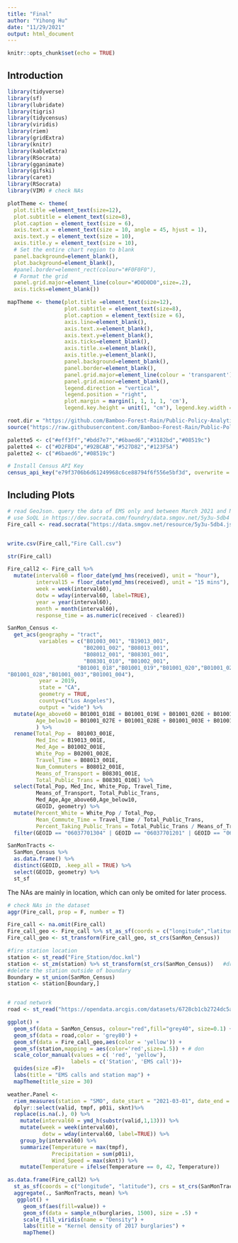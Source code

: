 ```yaml
---
title: "Final"
author: "Yihong Hu"
date: "11/29/2021"
output: html_document
---
```


```r
knitr::opts_chunk$set(echo = TRUE)
```

## Introduction

```r
library(tidyverse)
library(sf)
library(lubridate)
library(tigris)
library(tidycensus)
library(viridis)
library(riem)
library(gridExtra)
library(knitr)
library(kableExtra)
library(RSocrata)
library(gganimate)
library(gifski)
library(caret)
library(RSocrata)
library(VIM) # check NAs

plotTheme <- theme(
  plot.title =element_text(size=12),
  plot.subtitle = element_text(size=8),
  plot.caption = element_text(size = 6),
  axis.text.x = element_text(size = 10, angle = 45, hjust = 1),
  axis.text.y = element_text(size = 10),
  axis.title.y = element_text(size = 10),
  # Set the entire chart region to blank
  panel.background=element_blank(),
  plot.background=element_blank(),
  #panel.border=element_rect(colour="#F0F0F0"),
  # Format the grid
  panel.grid.major=element_line(colour="#D0D0D0",size=.2),
  axis.ticks=element_blank())

mapTheme <- theme(plot.title =element_text(size=12),
                  plot.subtitle = element_text(size=8),
                  plot.caption = element_text(size = 6),
                  axis.line=element_blank(),
                  axis.text.x=element_blank(),
                  axis.text.y=element_blank(),
                  axis.ticks=element_blank(),
                  axis.title.x=element_blank(),
                  axis.title.y=element_blank(),
                  panel.background=element_blank(),
                  panel.border=element_blank(),
                  panel.grid.major=element_line(colour = 'transparent'),
                  panel.grid.minor=element_blank(),
                  legend.direction = "vertical", 
                  legend.position = "right",
                  plot.margin = margin(1, 1, 1, 1, 'cm'),
                  legend.key.height = unit(1, "cm"), legend.key.width = unit(0.2, "cm"))

root.dir = "https://github.com/Bamboo-Forest-Rain/Public-Policy-Analytics-Landing/tree/master/DATA"
source("https://raw.githubusercontent.com/Bamboo-Forest-Rain/Public-Policy-Analytics-Landing/master/functions.r")

palette5 <- c("#eff3ff","#bdd7e7","#6baed6","#3182bd","#08519c")
palette4 <- c("#D2FBD4","#92BCAB","#527D82","#123F5A")
palette2 <- c("#6baed6","#08519c")
```

```r
# Install Census API Key
census_api_key("e79f3706b6d61249968c6ce88794f6f556e5bf3d", overwrite = TRUE, install = TRUE)
```

## Including Plots

```r
# read GeoJson. query the data of EMS only and between March 2021 and November 2021
# use SoQL in https://dev.socrata.com/foundry/data.smgov.net/5y3u-5db4
Fire_call <- read.socrata("https://data.smgov.net/resource/5y3u-5db4.json?$where=incident_date between '2021-03-01' and '2021-11-30'&call_type_description=Emergency Medical Service (EMS)")


write.csv(Fire_call,"Fire Call.csv")

str(Fire_call)

Fire_call2 <- Fire_call %>%
  mutate(interval60 = floor_date(ymd_hms(received), unit = "hour"),
         interval15 = floor_date(ymd_hms(received), unit = "15 mins"),
         week = week(interval60),
         dotw = wday(interval60, label=TRUE),
         year = year(interval60),
         month = month(interval60),
         response_time = as.numeric(received - cleared))

```


```r
SanMon_Census <- 
  get_acs(geography = "tract", 
          variables = c("B01003_001", "B19013_001", 
                        "B02001_002", "B08013_001",
                        "B08012_001", "B08301_001", 
                        "B08301_010", "B01002_001",
                      "B01001_018","B01001_019","B01001_020","B01001_021","B01001_022","B01001_023","B01001_024","B01001_025","B01001_042","B01001_043","B01001_044","B01001_045","B01001_046","B01001_047","B01001_048","B01001_049","B01001_027",
"B01001_028","B01001_003","B01001_004"),
          year = 2019, 
          state = "CA", 
          geometry = TRUE, 
          county=c("Los Angeles"),
          output = "wide") %>%
  mutate(Age_above60 = B01001_018E + B01001_019E + B01001_020E + B01001_021E + B01001_022E + B01001_023E + B01001_024E + B01001_025E + B01001_042E + B01001_043E + B01001_044E + B01001_045E + B01001_046E + B01001_047E + B01001_048E + B01001_049E,
         Age_below10 = B01001_027E + B01001_028E + B01001_003E + B01001_004E,
         ) %>%
  rename(Total_Pop =  B01003_001E,
         Med_Inc = B19013_001E,
         Med_Age = B01002_001E,
         White_Pop = B02001_002E,
         Travel_Time = B08013_001E,
         Num_Commuters = B08012_001E,
         Means_of_Transport = B08301_001E,
         Total_Public_Trans = B08301_010E) %>%
  select(Total_Pop, Med_Inc, White_Pop, Travel_Time,
         Means_of_Transport, Total_Public_Trans,
         Med_Age,Age_above60,Age_below10,
         GEOID, geometry) %>%
  mutate(Percent_White = White_Pop / Total_Pop,
         Mean_Commute_Time = Travel_Time / Total_Public_Trans,
         Percent_Taking_Public_Trans = Total_Public_Trans / Means_of_Transport)%>%
  filter(GEOID == "06037701304" | GEOID == "06037701201" | GEOID == "06037701601" |GEOID == "06037701202"|GEOID == "06037701302"|GEOID == "06037701402"|GEOID == "06037701602"|GEOID == "06037701502"|GEOID == "06037701701"|GEOID == "06037701702"|GEOID == "06037701801"| GEOID == "06037701802"|GEOID == "06037701902"|GEOID == "06037702300"|GEOID == "06037702201"|GEOID == "06037702002"|GEOID == "06037702202"|GEOID == "06037702102"|GEOID == "06037701501")

SanMonTracts <- 
  SanMon_Census %>%
  as.data.frame() %>%
  distinct(GEOID, .keep_all = TRUE) %>%
  select(GEOID, geometry) %>% 
  st_sf
```

The NAs are mainly in location, which can only be omited for later process.
```r
# check NAs in the dataset
aggr(Fire_call, prop = F, number = T)
```

```r
Fire_call <- na.omit(Fire_call)
Fire_call_geo <- Fire_call %>% st_as_sf(coords = c("longitude","latitude"), crs = 4326, agr = "constant")
Fire_call_geo <- st_transform(Fire_call_geo, st_crs(SanMon_Census))
```

```r
#fire station location
station <- st_read("Fire_Station/doc.kml")
station <- st_zm(station) %>% st_transform(st_crs(SanMon_Census))   #drop the third dimension of coordinates
#delete the station outside of boundary
Boundary = st_union(SanMon_Census)
station <- station[Boundary,]


# road network
road <- st_read("https://opendata.arcgis.com/datasets/6728cb1cb2724dc5ad07f7994484f054_0.geojson")
```


```r
ggplot() + 
  geom_sf(data = SanMon_Census, colour="red",fill="grey40", size=0.1) +
  geom_sf(data = road,color = 'grey80') +
  geom_sf(data = Fire_call_geo,aes(color = 'yellow')) +
  geom_sf(station,mapping = aes(color='red',size=1.5)) + # don
  scale_color_manual(values = c( 'red', 'yellow'),
                    labels = c('Station', 'EMS call'))+
  guides(size =F)+
  labs(title = "EMS calls and station map") +
  mapTheme(title_size = 30)


```

```r
weather.Panel <- 
  riem_measures(station = "SMO", date_start = "2021-03-01", date_end = "2021-11-30") %>%
  dplyr::select(valid, tmpf, p01i, sknt)%>%
  replace(is.na(.), 0) %>%
    mutate(interval60 = ymd_h(substr(valid,1,13))) %>%
    mutate(week = week(interval60),
           dotw = wday(interval60, label=TRUE)) %>%
    group_by(interval60) %>%
    summarize(Temperature = max(tmpf),
              Precipitation = sum(p01i),
              Wind_Speed = max(sknt)) %>%
    mutate(Temperature = ifelse(Temperature == 0, 42, Temperature))
```

```r
as.data.frame(Fire_call2) %>%
  st_as_sf(coords = c("longitude", "latitude"), crs = st_crs(SanMonTracts)) %>%
  aggregate(., SanMonTracts, mean) %>%
   ggplot() +
     geom_sf(aes(fill=value)) +
     geom_sf(data = sample_n(burglaries, 1500), size = .5) +
     scale_fill_viridis(name = "Density") +
     labs(title = "Kernel density of 2017 burglaries") +
     mapTheme()
```

